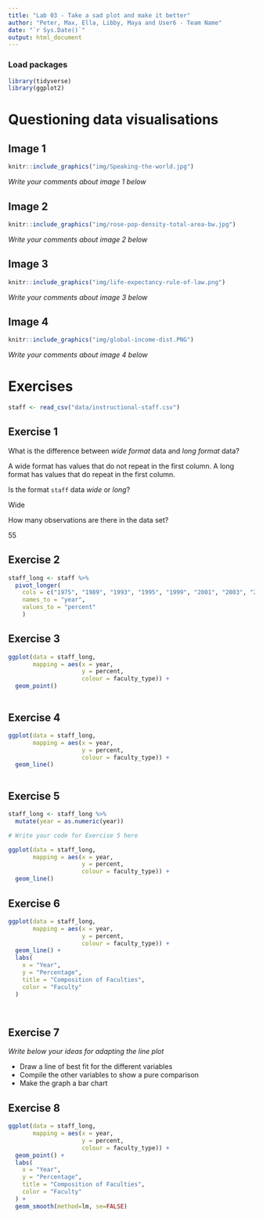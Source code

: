 ```yaml
---
title: "Lab 03 - Take a sad plot and make it better"
author: "Peter, Max, Ella, Libby, Maya and User6 - Team Name"
date: "`r Sys.Date()`"
output: html_document
---
```


### Load packages

```r
library(tidyverse)
library(ggplot2)
```


# Questioning data visualisations

## Image 1

```r
knitr::include_graphics("img/Speaking-the-world.jpg")
```

_Write your comments about image 1 below_





## Image 2

```r
knitr::include_graphics("img/rose-pop-density-total-area-bw.jpg")
```

_Write your comments about image 2 below_




## Image 3

```r
knitr::include_graphics("img/life-expectancy-rule-of-law.png")
```

_Write your comments about image 3 below_




## Image 4

```r
knitr::include_graphics("img/global-income-dist.PNG")
```

_Write your comments about image 4 below_





# Exercises

```r
staff <- read_csv("data/instructional-staff.csv")
```


## Exercise 1

What is the difference between *wide format* data and *long format* data?

A wide format has values that do not repeat in the first column. A long format has values that do repeat in the first column.

Is the format `staff` data *wide* or *long*?

Wide 

How many observations are there in the data set?

55


## Exercise 2

```r

staff_long <- staff %>%
  pivot_longer(
    cols = c("1975", "1989", "1993", "1995", "1999", "2001", "2003", "2005", "2007", "2009", "2011"), 
    names_to = "year",
    values_to = "percent"
    )

```


## Exercise 3

```r

ggplot(data = staff_long,
       mapping = aes(x = year, 
                     y = percent,
                     colour = faculty_type)) +
  geom_point()



```

## Exercise 4

```r
ggplot(data = staff_long,
       mapping = aes(x = year, 
                     y = percent,
                     colour = faculty_type)) +
  geom_line()



```

## Exercise 5

```r


staff_long <- staff_long %>%
  mutate(year = as.numeric(year))

```


```r
# Write your code for Exercise 5 here

ggplot(data = staff_long,
       mapping = aes(x = year, 
                     y = percent,
                     colour = faculty_type)) +
  geom_line()

```

## Exercise 6

```r
ggplot(data = staff_long,
       mapping = aes(x = year, 
                     y = percent,
                     colour = faculty_type)) +
  geom_line() + 
  labs(
    x = "Year",
    y = "Percentage",
    title = "Composition of Faculties",
    color = "Faculty"
  )




```

## Exercise 7

_Write below your ideas for adapting the line plot_

* Draw a line of best fit for the different variables
* Compile the other variables to show a pure comparison
* Make the graph a bar chart


## Exercise 8

```r

ggplot(data = staff_long,
       mapping = aes(x = year, 
                     y = percent,
                     colour = faculty_type)) +
  geom_point() + 
  labs(
    x = "Year",
    y = "Percentage",
    title = "Composition of Faculties",
    color = "Faculty"
  ) +
  geom_smooth(method=lm, se=FALSE)


```

